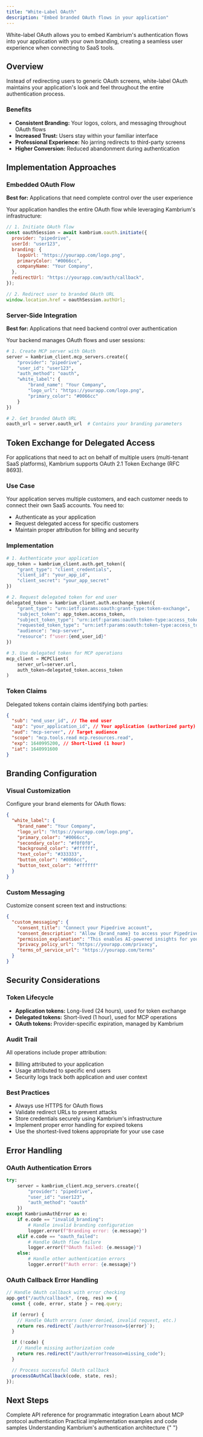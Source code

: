 ```yaml
---
title: "White-Label OAuth"
description: "Embed branded OAuth flows in your application"
---
```


White-label OAuth allows you to embed Kambrium's authentication flows into your application with your own branding, creating a seamless user experience when connecting to SaaS tools.

## Overview

Instead of redirecting users to generic OAuth screens, white-label OAuth maintains your application's look and feel throughout the entire authentication process.

### Benefits

- **Consistent Branding:** Your logos, colors, and messaging throughout OAuth flows
- **Increased Trust:** Users stay within your familiar interface
- **Professional Experience:** No jarring redirects to third-party screens
- **Higher Conversion:** Reduced abandonment during authentication

## Implementation Approaches

### Embedded OAuth Flow

**Best for:** Applications that need complete control over the user experience

Your application handles the entire OAuth flow while leveraging Kambrium's infrastructure:

```javascript
// 1. Initiate OAuth flow
const oauthSession = await kambrium.oauth.initiate({
  provider: "pipedrive",
  userId: "user123",
  branding: {
    logoUrl: "https://yourapp.com/logo.png",
    primaryColor: "#0066cc",
    companyName: "Your Company",
  },
  redirectUrl: "https://yourapp.com/auth/callback",
});

// 2. Redirect user to branded OAuth URL
window.location.href = oauthSession.authUrl;
```

### Server-Side Integration

**Best for:** Applications that need backend control over authentication

Your backend manages OAuth flows and user sessions:

```python
# 1. Create MCP server with OAuth
server = kambrium_client.mcp_servers.create({
    "provider": "pipedrive",
    "user_id": "user123",
    "auth_method": "oauth",
    "white_label": {
        "brand_name": "Your Company",
        "logo_url": "https://yourapp.com/logo.png",
        "primary_color": "#0066cc"
    }
})

# 2. Get branded OAuth URL
oauth_url = server.oauth_url  # Contains your branding parameters
```

## Token Exchange for Delegated Access

For applications that need to act on behalf of multiple users (multi-tenant SaaS platforms), Kambrium supports OAuth 2.1 Token Exchange (RFC 8693).

### Use Case

Your application serves multiple customers, and each customer needs to connect their own SaaS accounts. You need to:

- Authenticate as your application
- Request delegated access for specific customers
- Maintain proper attribution for billing and security

### Implementation

```python
# 1. Authenticate your application
app_token = kambrium_client.auth.get_token({
    "grant_type": "client_credentials",
    "client_id": "your_app_id",
    "client_secret": "your_app_secret"
})

# 2. Request delegated token for end user
delegated_token = kambrium_client.auth.exchange_token({
    "grant_type": "urn:ietf:params:oauth:grant-type:token-exchange",
    "subject_token": app_token.access_token,
    "subject_token_type": "urn:ietf:params:oauth:token-type:access_token",
    "requested_token_type": "urn:ietf:params:oauth:token-type:access_token",
    "audience": "mcp-server",
    "resource": f"user:{end_user_id}"
})

# 3. Use delegated token for MCP operations
mcp_client = MCPClient(
    server_url=server.url,
    auth_token=delegated_token.access_token
)
```

### Token Claims

Delegated tokens contain claims identifying both parties:

```json
{
  "sub": "end_user_id", // The end user
  "azp": "your_application_id", // Your application (authorized party)
  "aud": "mcp-server", // Target audience
  "scope": "mcp.tools.read mcp.resources.read",
  "exp": 1640995200, // Short-lived (1 hour)
  "iat": 1640991600
}
```

## Branding Configuration

### Visual Customization

Configure your brand elements for OAuth flows:

```json
{
  "white_label": {
    "brand_name": "Your Company",
    "logo_url": "https://yourapp.com/logo.png",
    "primary_color": "#0066cc",
    "secondary_color": "#f0f0f0",
    "background_color": "#ffffff",
    "text_color": "#333333",
    "button_color": "#0066cc",
    "button_text_color": "#ffffff"
  }
}
```

### Custom Messaging

Customize consent screen text and instructions:

```json
{
  "custom_messaging": {
    "consent_title": "Connect your Pipedrive account",
    "consent_description": "Allow {brand_name} to access your Pipedrive data",
    "permission_explanation": "This enables AI-powered insights for your sales data",
    "privacy_policy_url": "https://yourapp.com/privacy",
    "terms_of_service_url": "https://yourapp.com/terms"
  }
}
```

## Security Considerations

### Token Lifecycle

- **Application tokens:** Long-lived (24 hours), used for token exchange
- **Delegated tokens:** Short-lived (1 hour), used for MCP operations
- **OAuth tokens:** Provider-specific expiration, managed by Kambrium

### Audit Trail

All operations include proper attribution:

- Billing attributed to your application
- Usage attributed to specific end users
- Security logs track both application and user context

### Best Practices

- Always use HTTPS for OAuth flows
- Validate redirect URLs to prevent attacks
- Store credentials securely using Kambrium's infrastructure
- Implement proper error handling for expired tokens
- Use the shortest-lived tokens appropriate for your use case

## Error Handling

### OAuth Authentication Errors

```python
try:
    server = kambrium_client.mcp_servers.create({
        "provider": "pipedrive",
        "user_id": "user123",
        "auth_method": "oauth"
    })
except KambriumAuthError as e:
    if e.code == "invalid_branding":
        # Handle invalid branding configuration
        logger.error(f"Branding error: {e.message}")
    elif e.code == "oauth_failed":
        # Handle OAuth flow failure
        logger.error(f"OAuth failed: {e.message}")
    else:
        # Handle other authentication errors
        logger.error(f"Auth error: {e.message}")
```

### OAuth Callback Error Handling

```javascript
// Handle OAuth callback with error checking
app.get("/auth/callback", (req, res) => {
  const { code, error, state } = req.query;

  if (error) {
    // Handle OAuth errors (user denied, invalid request, etc.)
    return res.redirect(`/auth/error?reason=${error}`);
  }

  if (!code) {
    // Handle missing authorization code
    return res.redirect("/auth/error?reason=missing_code");
  }

  // Process successful OAuth callback
  processOAuthCallback(code, state, res);
});
```

## Next Steps

<CardGroup cols={2}>
  <Card
    title="Management API"
    icon="server"
    href="/api-reference/management-api"
  >
    Complete API reference for programmatic integration
  </Card>
  <Card
    title="MCP Server Authentication"
    icon="shield-check"
    href="/authentication/mcp-server"
  >
    Learn about MCP protocol authentication
  </Card>
  <Card
    title="Integration Examples"
    icon="code"
    href="/examples/oauth-integration"
  >
    Practical implementation examples and code samples
  </Card>
  <Card
    title="Authentication Overview"
    icon="key"
    href="/authentication/introduction"
  >
    Understanding Kambrium's authentication architecture
  </Card>
</CardGroup>{" "}
